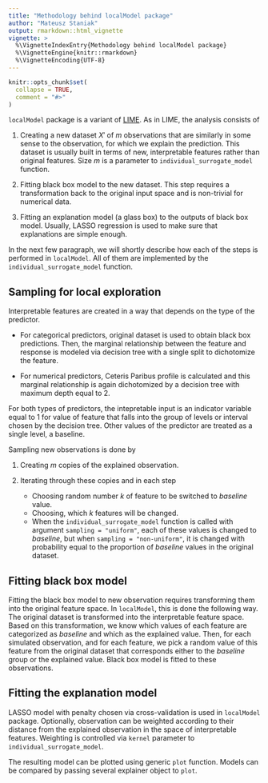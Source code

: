 ---
title: "Methodology behind localModel package"
author: "Mateusz Staniak"
output: rmarkdown::html_vignette
vignette: >
  %\VignetteIndexEntry{Methodology behind localModel package}
  %\VignetteEngine{knitr::rmarkdown}
  %\VignetteEncoding{UTF-8}
---

```{r setup, include = FALSE}
knitr::opts_chunk$set(
  collapse = TRUE,
  comment = "#>"
)
```

`localModel` package is a variant of [LIME](https://arxiv.org/abs/1602.04938).
As in LIME, the analysis consists of
  
  1. Creating a new dataset $X'$ of $m$ observations that are similarly in some sense to the observation, for which we explain the prediction. This dataset is usually built in terms of new, interpretable features rather than original features. Size $m$ is a parameter to `individual_surrogate_model` function.
  
  2. Fitting black box model to the new dataset. This step requires a transformation back to the original input space and is non-trivial for numerical data.
  
  3. Fitting an explanation model (a glass box) to the outputs of black box model.
  Usually, LASSO regression is used to make sure that explanations are simple enough.
  
In the next few paragraph, we will shortly describe how each of the steps is performed in `localModel`.
All of them are implemented by the `individual_surrogate_model` function.

## Sampling for local exploration

Interpretable features are created in a way that depends on the type of the predictor.

  - For categorical predictors, original dataset is used to obtain black box predictions. Then, the marginal relationship between the feature and response is modeled via decision tree with a single split to dichotomize the feature.
  
  - For numerical predictors, Ceteris Paribus profile is calculated and this marginal relationship is again dichotomized by a decision tree with maximum depth equal to 2.
  
For both types of predictors, the intepretable input is an indicator variable equal to 1 for value of feature that falls into the group of levels or interval chosen by the decision tree. Other values of the predictor are treated as a single level, a baseline.

Sampling new observations is done by 

  1. Creating $m$ copies of the explained observation.
  
  2. Iterating through these copies and in each step
  
     - Choosing random number $k$ of feature to be switched to _baseline_ value.
     - Choosing, which $k$ features will be changed.
     - When the `individual_surrogate_model` function is called with argument `sampling = "uniform"`, each of these values is changed to _baseline_, but when `sampling = "non-uniform"`, it is changed with probability equal to the proportion of _baseline_ values in the original dataset.
     
## Fitting black box model

Fitting the black box model to new observation requires transforming them into the original feature space.
In `localModel`, this is done the following way.
The original dataset is transformed into the interpretable feature space.
Based on this transformation, we know which values of each feature are categorized as _baseline_ and which as the explained value.
Then, for each simulated observation, and for each feature, we pick a random value of this feature from the original dataset that corresponds either to the _baseline_ group or the explained value.
Black box model is fitted to these observations.


## Fitting the explanation model

LASSO model with penalty chosen via cross-validation is used in `localModel` package.
Optionally, observation can be weighted according to their distance from the explained observation in the space of interpretable features.
Weighting is controlled via `kernel` parameter to `individual_surrogate_model`.

The resulting model can be plotted using generic `plot` function. Models can be compared by passing several explainer object to `plot`. 
